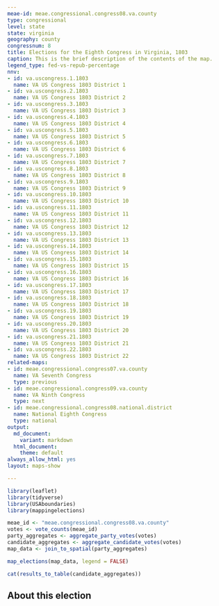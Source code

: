 ```yaml
---
meae-id: meae.congressional.congress08.va.county
type: congressional
level: state
state: virginia
geography: county
congressnum: 8
title: Elections for the Eighth Congress in Virginia, 1803
caption: This is the brief description of the contents of the map.
legend_type: fed-vs-repub-percentage
nnv:
- id: va.uscongress.1.1803
  name: VA US Congress 1803 District 1
- id: va.uscongress.2.1803
  name: VA US Congress 1803 District 2
- id: va.uscongress.3.1803
  name: VA US Congress 1803 District 3
- id: va.uscongress.4.1803
  name: VA US Congress 1803 District 4
- id: va.uscongress.5.1803
  name: VA US Congress 1803 District 5
- id: va.uscongress.6.1803
  name: VA US Congress 1803 District 6
- id: va.uscongress.7.1803
  name: VA US Congress 1803 District 7
- id: va.uscongress.8.1803
  name: VA US Congress 1803 District 8
- id: va.uscongress.9.1803
  name: VA US Congress 1803 District 9
- id: va.uscongress.10.1803
  name: VA US Congress 1803 District 10
- id: va.uscongress.11.1803
  name: VA US Congress 1803 District 11
- id: va.uscongress.12.1803
  name: VA US Congress 1803 District 12
- id: va.uscongress.13.1803
  name: VA US Congress 1803 District 13
- id: va.uscongress.14.1803
  name: VA US Congress 1803 District 14
- id: va.uscongress.15.1803
  name: VA US Congress 1803 District 15
- id: va.uscongress.16.1803
  name: VA US Congress 1803 District 16
- id: va.uscongress.17.1803
  name: VA US Congress 1803 District 17
- id: va.uscongress.18.1803
  name: VA US Congress 1803 District 18
- id: va.uscongress.19.1803
  name: VA US Congress 1803 District 19
- id: va.uscongress.20.1803
  name: VA US Congress 1803 District 20
- id: va.uscongress.21.1803
  name: VA US Congress 1803 District 21
- id: va.uscongress.22.1803
  name: VA US Congress 1803 District 22
related-maps:
- id: meae.congressional.congress07.va.county
  name: VA Seventh Congress
  type: previous
- id: meae.congressional.congress09.va.county
  name: VA Ninth Congress
  type: next
- id: meae.congressional.congress08.national.district
  name: National Eighth Congress
  type: national
output:
  md_document:
    variant: markdown
  html_document:
    theme: default
always_allow_html: yes
layout: maps-show

---
```


```r
library(leaflet)
library(tidyverse)
library(USAboundaries)
library(mappingelections)

meae_id <- "meae.congressional.congress08.va.county"
votes <- vote_counts(meae_id)
party_aggregates <- aggregate_party_votes(votes)
candidate_aggregates <- aggregate_candidate_votes(votes)
map_data <- join_to_spatial(party_aggregates)
```

<div class="map">

```r
map_elections(map_data, legend = FALSE)
```

</div>

<div class="results-table">

```r
cat(results_to_table(candidate_aggregates))
```

</div>

## About this election
